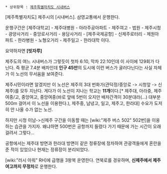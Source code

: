  * 상위항목 : [[제주특별자치도 시내버스]]

[제주특별자치도] 제주시의 [시내버스]. 삼영교통에서 운행한다.

운행구간은 [제주대학교] - 제주대병원 - 아라주공아파트 - 제주여고 - 법원 - 제주시청 - 광양사거리 - 중앙로사거리 - 용담사거리 - [제주국제공항] - 신제주로터리 - 제원아파트 - 한라병원 - 노형오거리 - 제주일고 - 한라대학 이다.

요약하자면 '''[빗자루]'''

제주도의 여느 시내버스가 그렇듯이 첫차 6:10, 막차 22:10인데 이 사이에 129회가 다닌다. 즉 평균 7.4분 배차인데 '''인구 45만'''의 도시에 이런 버스가 굴러다닌다는 사실 자체가 이 노선의 무서움을 보여준다.

제주시민이라면 알겠지만 이 노선은 제주의 3대 번화가(관덕정/중앙로 -> 시청앞 -> 신제주)를 모두 지난다. 게다가 이 노선이 지나는 학교는 '''11개'''이다.[* 제주대, 아라중, 제주여중/고, 중앙여고, 중앙여중(바로 앞에 5번이 오지만 배차간격이 30분대라(...) 대부분 500m 걸어서 이 노선을 이용한다.), 제주중, 남녕고, 일고, 제주고, 한라대] 수요가 도저히 안 나올 수가 없는 노선.

하지만 시청 이남->신제주 구간을 이동할 때는 [wiki:"제주 버스 502" 502번]을 이옹하는 습관을 가지자. 왜냐하면 500번은 공항까지 들렸다 가기 때문에 가는 시간이 오래 걸려서 그렇다...

공항에서는 제주대 방면과 한라대 방면이 같은 정류장에 정차하여 관광객들에게 혼란을 준 적이 있었으나 현재는 정류장이 분리되었다. 

[wiki:"러시 아워" RH]에 급행을 3왕복 운영한다. 연북로를 경유하며, '''신제주에서 제주여고까지 무정차'''로 운행한다.
